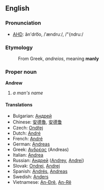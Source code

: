 ==English==

===Pronunciation===
*[[w:AHD|AHD]]: ăn'dro͞o, /ˈændruː/, /"{ndru:/

===Etymology===
:From Greek, ''andreios'', meaning '''manly'''

===Proper noun===
'''Andrew'''

#''a man's name''

====Translations====
*Bulgarian: [[Андрей]]
*Chinese: [[安德魯]], [[安德鲁]]
*Czech: [[Ondřej]]
*Dutch: [[André]]
*French: [[André]]
*German: [[Andreas]]
*Greek: [[Ανδρέας]] (Andreas)
*Italian: [[Andrea]]
*Russian: [[Андрей]] ([[Andrey]], [[Andrei]])
*Slovak: [[Ondrej]],  [[Andrej]]
*Spanish: [[Andrés]], [[Andreas]]
*Swedish: [[Anders]]
*Vietnamese: [[An-Đrê]], [[An-Rê]]